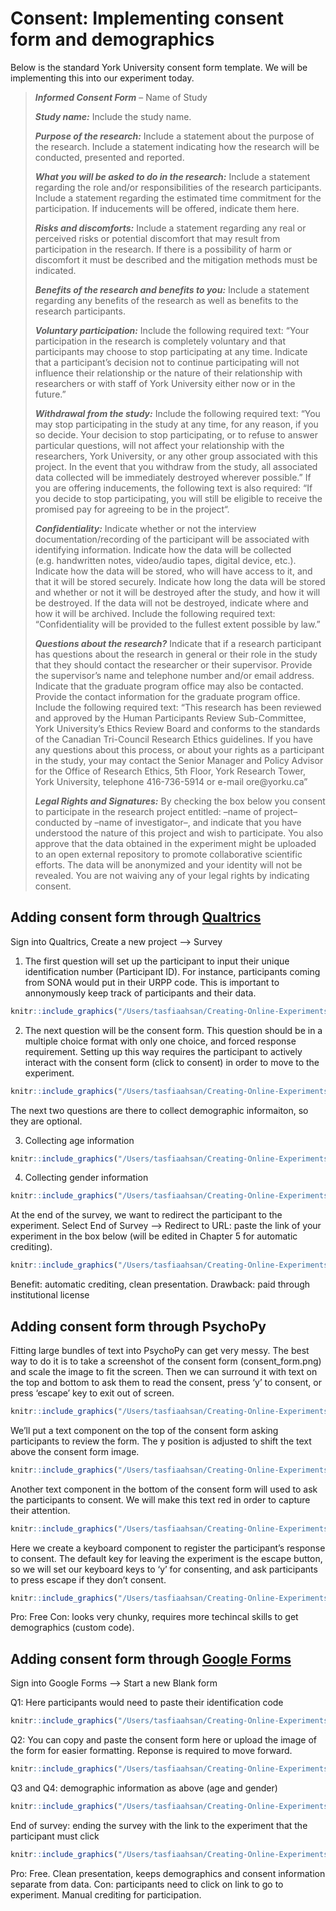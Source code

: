 # **Consent:** Implementing consent form and demographics 
Below is the standard York University consent form template. We will be implementing this into our experiment today.

>
***Informed Consent Form*** – Name of Study
>
***Study name:*** Include the study name. 
>
***Purpose of the research:*** Include a statement about the purpose of the research. Include a statement indicating how the research will be conducted, presented and reported. 
>
***What you will be asked to do in the research:*** Include a statement regarding the role and/or responsibilities of the research participants. Include a statement regarding the estimated time commitment for the participation. If inducements will be offered, indicate them here.
>
***Risks and discomforts:*** Include a statement regarding any real or perceived risks or potential discomfort that may result from participation in the research. If there is a possibility of harm or discomfort it must be described and the mitigation methods must be indicated. 
>
***Benefits of the research and benefits to you:*** Include a statement regarding any benefits of the research as well as benefits to the research participants. 
>
***Voluntary participation:*** Include the following required text: “Your participation in the research is completely voluntary and that participants may choose to stop participating at any time. Indicate that a participant’s decision not to continue participating will not influence their relationship or the nature of their relationship with researchers or with staff of York University either now or in the future.”
>
***Withdrawal from the study:*** Include the following required text: “You may stop participating in the study at any time, for any reason, if you so decide. Your decision to stop participating, or to refuse to answer particular questions, will not affect your relationship with the researchers, York University, or any other group associated with this project. In the event that you withdraw from the study, all associated data collected will be immediately destroyed wherever possible.” If you are offering inducements, the following text is also required: “If you decide to stop participating, you will still be eligible to receive the promised pay for agreeing to be in the project“.
>
***Confidentiality:*** Indicate whether or not the interview documentation/recording of the participant will be associated with identifying information. Indicate how the data will be collected (e.g. handwritten notes, video/audio tapes, digital device, etc.). Indicate how the data will be stored, who will have access to it, and that it will be stored securely. Indicate how long the data will be stored and whether or not it will be destroyed after the study, and how it will be destroyed. If the data will not be destroyed, indicate where and how it will be archived. Include the following required text: “Confidentiality will be provided to the fullest extent possible by law.” 
>
***Questions about the research?*** Indicate that if a research participant has questions about the research in general or their role in the study that they should contact the researcher or their supervisor. Provide the supervisor’s name and telephone number and/or email address. Indicate that the graduate program office may also be contacted. Provide the contact information for the graduate program office. Include the following required text: “This research has been reviewed and approved by the Human Participants Review Sub-Committee, York University’s Ethics Review Board and conforms to the standards of the Canadian Tri-Council Research Ethics guidelines. If you have any questions about this process, or about your rights as a participant in the study, your may contact the Senior Manager and Policy Advisor for the Office of Research Ethics, 5th Floor, York Research Tower, York University, telephone 416-736-5914 or e-mail ore@yorku.ca”
>
***Legal Rights and Signatures:*** By checking the box below you consent to participate in the research project entitled: --name of project-- conducted by --name of investigator--, and indicate that you have understood the nature of this project and wish to participate. You also approve that the data obtained in the experiment might be uploaded to an open external repository to promote collaborative scientific efforts. The data will be anonymized and your identity will not be revealed. You are not waiving any of your legal rights by indicating consent.
>


## Adding consent form through [Qualtrics](https://www.qualtrics.com/)

Sign into Qualtrics, Create a new project --> Survey

1. The first question will set up the participant to input their unique identification number (Participant ID). For instance, participants coming from SONA would put in their URPP code. This is important to annonymously keep track of participants and their data.

```r
knitr::include_graphics("/Users/tasfiaahsan/Creating-Online-Experiments-with-PsychoPy/images/Q1.png")
```


2. The next question will be the consent form. This question should be in a multiple choice format with only one choice, and forced response requirement. Setting up this way requires the participant to actively interact with the consent form (click to consent) in order to move to the experiment. 

```r
knitr::include_graphics("/Users/tasfiaahsan/Creating-Online-Experiments-with-PsychoPy/images/Q2.png")
```


The next two questions are there to collect demographic informaiton, so they are optional. 

3. Collecting age information
```r
knitr::include_graphics("/Users/tasfiaahsan/Creating-Online-Experiments-with-PsychoPy/images/Q3.png")
```

4. Collecting gender information 
```r
knitr::include_graphics("/Users/tasfiaahsan/Creating-Online-Experiments-with-PsychoPy/images/Q4.png")
```

At the end of the survey, we want to redirect the participant to the experiment. Select End of Survey --> Redirect to URL: paste the link of your experiment in the box below (will be edited in Chapter 5 for automatic crediting).

```r
knitr::include_graphics("/Users/tasfiaahsan/Creating-Online-Experiments-with-PsychoPy/images/end_of_survey.png")
```

Benefit: automatic crediting, clean presentation. 
Drawback: paid through institutional license 

## Adding consent form through PsychoPy

Fitting large bundles of text into PsychoPy can get very messy. The best way to do it is to take a screenshot of the consent form (consent_form.png) and scale the image to fit the screen. Then we can surround it with text on the top and bottom to ask them to read the consent, press 'y' to consent, or press 'escape' key to exit out of screen. 

```r
knitr::include_graphics("/Users/tasfiaahsan/Creating-Online-Experiments-with-PsychoPy/images/consent_image.png")
```

We'll put a text component on the top of the consent form asking participants to review the form. The y position is adjusted to shift the text above the consent form image. 

```r
knitr::include_graphics("/Users/tasfiaahsan/Creating-Online-Experiments-with-PsychoPy/images/top_text.png")
```

Another text component in the bottom of the consent form will used to ask the participants to consent. We will make this text red in order to capture their attention. 

```r
knitr::include_graphics("/Users/tasfiaahsan/Creating-Online-Experiments-with-PsychoPy/images/bottom_text.png")
```

Here we create a keyboard component to register the participant's response to consent. The default key for leaving the experiment is the escape button, so we will set our keyboard keys to 'y' for consenting, and ask participants to press escape if they don't consent.

```r
knitr::include_graphics("/Users/tasfiaahsan/Creating-Online-Experiments-with-PsychoPy/images/key_consent.png")
```

Pro: Free
Con: looks very chunky, requires more techincal skills to get demographics (custom code).

## Adding consent form through [Google Forms](https://www.google.ca/forms/about/)

Sign into Google Forms --> Start a new Blank form

Q1: Here participants would need to paste their identification code
```r
knitr::include_graphics("/Users/tasfiaahsan/Creating-Online-Experiments-with-PsychoPy/images/q1_form.png")
```


Q2: You can copy and paste the consent form here or upload the image of the form for easier formatting. Reponse is required to move forward.
```r
knitr::include_graphics("/Users/tasfiaahsan/Creating-Online-Experiments-with-PsychoPy/images/q2_form.png")
```


Q3 and Q4: demographic information as above (age and gender)
```r
knitr::include_graphics("/Users/tasfiaahsan/Creating-Online-Experiments-with-PsychoPy/images/q3_q4_form.png")
```

End of survey: ending the survey with the link to the experiment that the participant must click
```r
knitr::include_graphics("/Users/tasfiaahsan/Creating-Online-Experiments-with-PsychoPy/images/ending_form.png")
```

Pro: Free. Clean presentation, keeps demographics and consent information separate from data.
Con: participants need to click on link to go to experiment. Manual crediting for participation. 







